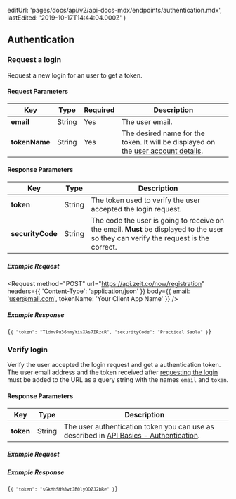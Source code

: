 
  editUrl: 'pages/docs/api/v2/api-docs-mdx/endpoints/authentication.mdx',
  lastEdited: '2019-10-17T14:44:04.000Z'
}

## Authentication

### Request a login

<Endpoint method="POST" url="/now/registration" />

Request a new login for an user to get a token.

#### Request Parameters

| Key           | <HelpLink href="#api-basics/types" hasIcon>Type</HelpLink> | Required | Description                                                                                                         |
| ------------- | ---------------------------------------------------------- | -------- | ------------------------------------------------------------------------------------------------------------------- |
| **email**     | <HelpLink href="#api-basics/types">String</HelpLink>       | Yes      | The user email.                                                                                                     |
| **tokenName** | <HelpLink href="#api-basics/types">String</HelpLink>       | Yes      | The desired name for the token. It will be displayed on the [user account details](https://zeit.co/account/tokens). |

#### Response Parameters

| Key              | <HelpLink href="#api-basics/types" hasIcon>Type</HelpLink> | Description                                                                                                                          |
| ---------------- | ---------------------------------------------------------- | ------------------------------------------------------------------------------------------------------------------------------------ |
| **token**        | <HelpLink href="#api-basics/types">String</HelpLink>       | The token used to verify the user accepted the login request.                                                                        |
| **securityCode** | <HelpLink href="#api-basics/types">String</HelpLink>       | The code the user is going to receive on the email. **Must** be displayed to the user so they can verify the request is the correct. |

##### Example Request

<Request
  method="POST"
  url="https://api.zeit.co/now/registration"
  headers={{
    'Content-Type': 'application/json'
  }}
  body={{
    email: 'user@mail.com',
    tokenName: 'Your Client App Name'
  }}
/>

##### Example Response

<Code lang="json">{`{
  "token": "T1dmvPu36nmyYisXAs7IRzcR",
  "securityCode": "Practical Saola"
}`}</Code>

### Verify login

<Endpoint method="GET" url="/now/registration/verify?email&token" />

Verify the user accepted the login request and get a authentication token. The user email address and the token received after [requesting the login](#endpoints/authentication/request-a-login) must be added to the URL as a query string with the names `email` and `token`.

#### Response Parameters

| Key       | <HelpLink href="#api-basics/types" hasIcon>Type</HelpLink> | Description                                                                                                          |
| --------- | ---------------------------------------------------------- | -------------------------------------------------------------------------------------------------------------------- |
| **token** | <HelpLink href="#api-basics/types">String</HelpLink>       | The user authentication token you can use as described in [API Basics - Authentication](#api-basics/authentication). |

##### Example Request

<Request url="https://api.zeit.co/now/registration/verify?email=user@mail.com&token=T1dmvPu36nmyYisXAs7IRzcR" />

##### Example Response

<Code lang="json">{`{
  "token": "sGkHhSH98wtJB0lyODZJ2bRe"
}`}</Code>
